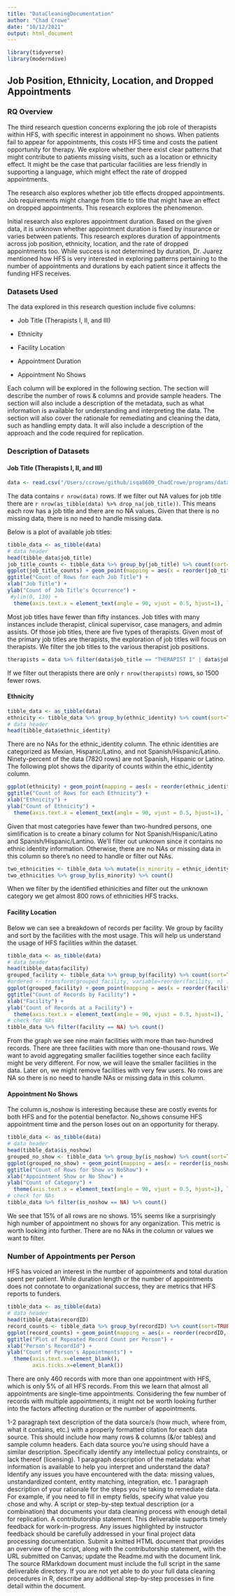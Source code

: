 ```yaml
---
title: "DataCleaningDocumentation"
author: "Chad Crowe"
date: "10/12/2021"
output: html_document
---
```


```r
library(tidyverse)
library(moderndive)
```

## Job Position, Ethnicity, Location, and Dropped Appointments

### RQ Overview

The third research question concerns exploring the job role of therapists within HFS, with specific interest in appoinment no shows. When patients fail to appear for appointments, this costs HFS time and costs the patient opportunity for therapy. We explore whether there exist clear patterns that might contribute to patients missing visits, such as a location or ethnicity effect. It might be the case that particular facilities are less friendly in supporting a language, which might effect the rate of dropped appointments. 

The research also explores whether job title effects dropped appointments. Job requirements might change from title to title that might have an effect on dropped appointments. This research explores the phenomenon. 

Initial research also explores appointment duration.  Based on the given data, it is unknown whether appointment duration is fixed by insurance or varies between patients. This research explores duration of appointments across job position, ethnicity, location, and the rate of dropped appointments too. While success is not determined by duration, Dr. Juarez mentioned how HFS is very interested in exploring patterns pertaining to the number of appointments and durations by each patient since it affects the funding HFS receives. 

### Datasets Used

The data explored in this research question include five columns:

- Job Title (Therapists I, II, and III)

- Ethnicity

- Facility Location

- Appointment Duration

- Appointment No Shows

Each column will be explored in the following section. The section will describe the number of rows & columns and provide sample headers. The section will also include a description of the metadata, such as what information is available for understanding and interpreting the data. The section will also cover the rationale for remediating and cleaning the data, such as handling empty data. It will also include a description of the approach and the code required for replication.

### Description of Datasets

#### Job Title (Therapists I, II, and III)

```r
data <- read.csv("/Users/ccrowe/github/isqa8600_ChadCrowe/programs/data/HFS Service Data.csv")
```
The data contains `r nrow(data)` rows. If we filter out NA values for job title there are `r nrow(as_tibble(data) %>% drop_na(job_title))`. This means each row has a job title and there are no NA values. Given that there is no missing data, there is no need to handle missing data. 

Below is a plot of available job titles:
```r
tibble_data <- as_tibble(data)
# data header
head(tibble_data$job_title)
job_title_counts <- tibble_data %>% group_by(job_title) %>% count(sort=TRUE)
ggplot(job_title_counts) + geom_point(mapping = aes(x = reorder(job_title,-n), y = n)) +
ggtitle("Count of Rows for each Job Title") +
xlab("Job Title") +
ylab("Count of Job Title's Occurrence") +
 #ylim(0, 130) + 
  theme(axis.text.x = element_text(angle = 90, vjust = 0.5, hjust=1), legend.position = "none")

```

Most job titles have fewer than fifty instances. Job titles with many instances include therapist, clinical supervisor, case managers, and admin assists. Of those job titles, there are five types of therapists. Given most of the primary job titles are therapists, the exploration of job titles will focus on therapists. We filter the job titles to the various therapist job positions.

```r
therapists = data %>% filter(data$job_title == "THERAPIST I" | data$job_title == "THERAPIST II" | data$job_title == "THERAPIST III" | data$job_title == "LEAD THERAPIST" | data$job_title == "Therapist")
```

If we filter out therapists there are only `r nrow(therapists)` rows, so 1500 fewer rows. 

#### Ethnicity

```r
tibble_data <- as_tibble(data)
ethnicity <- tibble_data %>% group_by(ethnic_identity) %>% count(sort=TRUE)
# data header
head(tibble_data$ethnic_identity)

```

There are no NAs for the ethnic_identity column. The ethnic identities are categorized as Mexian, Hispanic/Latino, and not Spanish/Hispanic/Latino. Ninety-percent of the data (7820 rows) are not Spanish, Hispanic or Latino. The following plot shows the diparity of counts within the ethic_identity column.

```r
ggplot(ethnicity) + geom_point(mapping = aes(x = reorder(ethnic_identity,-n), y = n)) +
ggtitle("Count of Rows for each Ethnicity") +
xlab("Ethnicity") +
ylab("Count of Ethnicity") +
  theme(axis.text.x = element_text(angle = 90, vjust = 0.5, hjust=1), legend.position = "none")
```

Given that most categories have fewer than two-hundred persons, one simlification is to create a binary column for Not Spanish/Hispanic/Latino and Spanish/Hispanic/Lantino.  We'll filter out unknown since it contains no ethnic identity information. Otherwise, there are no NAs or missing data in this column so there's no need to handle or filter out NAs.

```r
two_ethnicities <- tibble_data %>% mutate(is_minority = ethnic_identity != "Not Spanish/Hispanic/Latino") %>% filter(ethnic_identity != "Unknown")
two_ethnicities %>% group_by(is_minority) %>% count()
```

When we filter by the identified ethinicities and filter out the unknown category we get almost 800 rows of ethnicities HFS tracks. 


#### Facility Location

Below we can see a breakdown of records per facility.  We group by facility and sort by the facilities with the most usage. This will help us understand the usage of HFS facilities within the dataset.

```r
tibble_data <- as_tibble(data)
# data header
head(tibble_data$facility)
grouped_facility <- tibble_data %>% group_by(facility) %>% count(sort=TRUE)
#ordered <- transform(grouped_facility, variable=reorder(facility, n) ) 
ggplot(grouped_facility) + geom_point(mapping = aes(x = reorder(facility,-n), y = n)) +
ggtitle("Count of Records by Facility") +
xlab("Facility") +
ylab("Count of Records at a Facility") +
  theme(axis.text.x = element_text(angle = 90, vjust = 0.5, hjust=1), legend.position = "none")
# check for NAs
tibble_data %>% filter(facility == NA) %>% count()
```

From the graph we see nine main facilities with more than two-hundred records. There are three facilities with more than one-thousand rows. We want to avoid aggregating smaller facilities together since each facility might be very different.  For now, we will leave the smaller facilities in the data.  Later on, we might remove facilities with very few users. No rows are NA so there is no need to handle NAs or missing data in this column. 

#### Appointment No Shows

The column is_noshow is interesting because these are costly events for both HFS and for the potential benefactor. No_shows consume HFS appointment time and the person loses out on an opportunity for therapy. 

```r
tibble_data <- as_tibble(data)
# data header
head(tibble_data$is_noshow)
grouped_no_show <- tibble_data %>% group_by(is_noshow) %>% count(sort=TRUE)
ggplot(grouped_no_show) + geom_point(mapping = aes(x = reorder(is_noshow,-n), y = n)) +
ggtitle("Count of Rows for Show vs NoShow") +
xlab("Appointment Show or No Show") +
ylab("Count of Category") +
  theme(axis.text.x = element_text(angle = 90, vjust = 0.5, hjust=1), legend.position = "none")
# check for NAs
tibble_data %>% filter(is_noshow == NA) %>% count()
```

We see that 15% of all rows are no shows. 15% seems like a surprisingly high number of appointment no shows for any organization. This metric is worth looking into further. There are no NAs in the column or values we want to filter.

### Number of Appointments per Person

HFS has voiced an interest in the number of appointments and total duration spent per patient. While duration length or the number of appointments does not connotate to organizational success, they are metrics that HFS reports to funders. 

```r
tibble_data <- as_tibble(data)
# data header
head(tibble_data$recordID)
record_counts <- tibble_data %>% group_by(recordID) %>% count(sort=TRUE) %>% filter(n > 2)
ggplot(record_counts) + geom_point(mapping = aes(x = reorder(recordID,-n), y = n)) +
ggtitle("Plot of Repeated Record Count per Person") +
xlab("Person's RecordId") +
ylab("Count of Person's Appointments") +
  theme(axis.text.x=element_blank(),
        axis.ticks.x=element_blank())
```

There are only 460 records with more than one appointment with HFS, which is only 5% of all HFS records. From this we learn that almost all appointments are single-time appointments. Considering the few number of records with multiple appointments, it might not be worth looking further into the factors affecting duration or the number of appointments.







1-2 paragraph text description of the data source/s (how much, where from, what it contains, etc.) with a properly formatted citation for each data source. This should include how many rows & columns (&/or tables) and sample column headers. Each data source you're using should have a similar description.
Specifically identify any intellectual policy constraints, or lack thereof (licensing).
1 paragraph description of the metadata: what information is available to help you interpret and understand the data?
Identify any issues you have encountered with the data: missing values, unstandardized content, entity matching, integration, etc.
1 paragraph description of your rationale for the steps you're taking to remediate data. For example, if you need to fill in empty fields, specify what value you chose and why.
A script or step-by-step textual description (or a combination) that documents your data cleaning process with enough detail for replication.
A contributorship statement.
This deliverable supports timely feedback for work-in-progress. Any issues highlighted by instructor feedback should be carefully addressed in your final project data processing documentation. Submit a knitted HTML document that provides an overview of the script, along with the contributorship statement, with the URL submitted on Canvas; update the Readme.md with the document link. The source RMarkdown document must include the full script in the same deliverable directory. If you are not yet able to do your full data cleaning procedures in R, describe any additional step-by-step processes in fine detail within the document.



